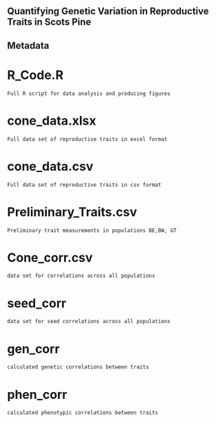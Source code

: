 ## Quantifying Genetic Variation in Reproductive Traits in Scots Pine 

## Metadata

# R_Code.R 
    Full R script for data analysis and producing figures
    
# cone_data.xlsx
    Full data set of reproductive traits in excel format
    
# cone_data.csv
    Full data set of reproductive traits in csv format 
    
# Preliminary_Traits.csv
    Preliminary trait measurements in populations ΒΕ,ΒW, GT
    
# Cone_corr.csv
    data set for correlations across all populations 
    
# seed_corr
    data set for seed correlations across all populations
    
# gen_corr
    calculated genetic correlations between traits 
    
# phen_corr
    calculated phenotypic correlations between traits 
    

    
    




